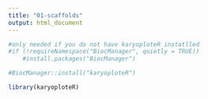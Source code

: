 ```yaml
---
title: "01-scaffolds"
output: html_document
---
```



```r
#only needed if you do not have karyoploteR instatlled
#if (!requireNamespace("BiocManager", quietly = TRUE))
    #install.packages("BiocManager")

#BiocManager::install("karyoploteR")
```

```r
library(karyoploteR)

```